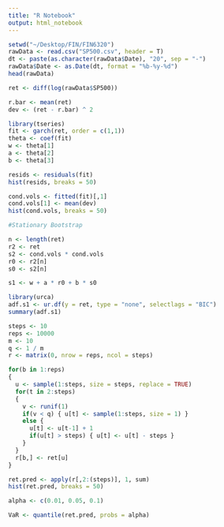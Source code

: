```yaml
---
title: "R Notebook"
output: html_notebook
---
```

```R
setwd("~/Desktop/FIN/FIN6320")
rawData <- read.csv("SP500.csv", header = T)
dt <- paste(as.character(rawData$Date), "20", sep = "-")
rawData$Date <- as.Date(dt, format = "%b-%y-%d")
head(rawData)

ret <- diff(log(rawData$SP500))

r.bar <- mean(ret)
dev <- (ret - r.bar) ^ 2

library(tseries)
fit <- garch(ret, order = c(1,1))
theta <- coef(fit)
w <- theta[1]
a <- theta[2]
b <- theta[3]

resids <- residuals(fit)
hist(resids, breaks = 50)

cond.vols <- fitted(fit)[,1]
cond.vols[1] <- mean(dev)
hist(cond.vols, breaks = 50)

#Stationary Bootstrap

n <- length(ret)
r2 <- ret
s2 <- cond.vols * cond.vols
r0 <- r2[n]
s0 <- s2[n]

s1 <- w + a * r0 + b * s0

library(urca)
adf.s1 <- ur.df(y = ret, type = "none", selectlags = "BIC")
summary(adf.s1)

steps <- 10
reps <- 10000
m <- 10
q <- 1 / m
r <- matrix(0, nrow = reps, ncol = steps)

for(b in 1:reps)
{
  u <- sample(1:steps, size = steps, replace = TRUE)
  for(t in 2:steps)
  {
    v <- runif(1)
    if(v < q) { u[t] <- sample(1:steps, size = 1) }
    else {
      u[t] <- u[t-1] + 1
      if(u[t] > steps) { u[t] <- u[t] - steps }
    }
  }
  r[b,] <- ret[u]
}

ret.pred <- apply(r[,2:(steps)], 1, sum)
hist(ret.pred, breaks = 50)

alpha <- c(0.01, 0.05, 0.1)

VaR <- quantile(ret.pred, probs = alpha)
```